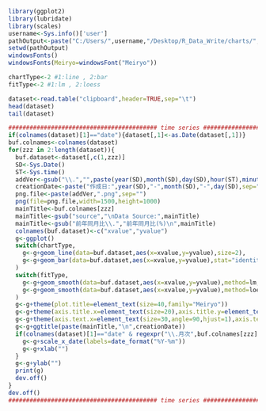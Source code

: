```r
library(ggplot2)
library(lubridate)
library(scales)
username<-Sys.info()['user']
pathOutput<-paste("C:/Users/",username,"/Desktop/R_Data_Write/charts/",sep="")
setwd(pathOutput)
windowsFonts()
windowsFonts(Meiryo=windowsFont("Meiryo"))
```

```r
chartType<-2 #1:line , 2:bar
fitType<-2 #1:lm , 2:loess
```

```r
dataset<-read.table("clipboard",header=TRUE,sep="\t")
head(dataset)
tail(dataset)
```

```r
########################################## time series ##########################################
if(colnames(dataset)[1]=="date"){dataset[,1]<-as.Date(dataset[,1])}
buf.colnames<-colnames(dataset)
for(zzz in 2:length(dataset)){
  buf.dataset<-dataset[,c(1,zzz)]  
  SD<-Sys.Date()
  ST<-Sys.time()  
  addVer<-gsub("\\.","",paste(year(SD),month(SD),day(SD),hour(ST),minute(ST),second(ST),sep=""))
  creationDate<-paste("作成日:",year(SD),"-",month(SD),"-",day(SD),sep="")  
  png.file<-paste(addVer,".png",sep="")
  png(file=png.file,width=1500,height=1000)
  mainTitle<-buf.colnames[zzz]
  mainTitle<-gsub("source","\nData Source:",mainTitle)
  mainTitle<-gsub("前年同月比\\.","前年同月比(%)\n",mainTitle)
  colnames(buf.dataset)<-c("xvalue","yvalue")
  g<-ggplot()
  switch(chartType,  
    g<-g+geom_line(data=buf.dataset,aes(x=xvalue,y=yvalue),size=2),
    g<-g+geom_bar(data=buf.dataset,aes(x=xvalue,y=yvalue),stat="identity",position="identity",fill="orange",alpha=0.2,color="black")
  )
  switch(fitType,
    g<-g+geom_smooth(data=buf.dataset,aes(x=xvalue,y=yvalue),method=lm,lwd=2),
    g<-g+geom_smooth(data=buf.dataset,aes(x=xvalue,y=yvalue),method=loess,color="red",lwd=2)
  )
  g<-g+theme(plot.title=element_text(size=40,family="Meiryo"))
  g<-g+theme(axis.title.x=element_text(size=20),axis.title.y=element_text(size=20)) 
  g<-g+theme(axis.text.x=element_text(size=30,angle=90,hjust=1),axis.text.y=element_text(size=30)) 
  g<-g+ggtitle(paste(mainTitle,"\n",creationDate))
  if(colnames(dataset)[1]=="date" & regexpr("\\.月次",buf.colnames[zzz])!=-1){  
    g<-g+scale_x_date(labels=date_format("%Y-%m"))  
    g<-g+xlab("")
  }  
  g<-g+ylab("") 
  print(g)
  dev.off()
}  
dev.off()      
########################################## time series ##########################################
```